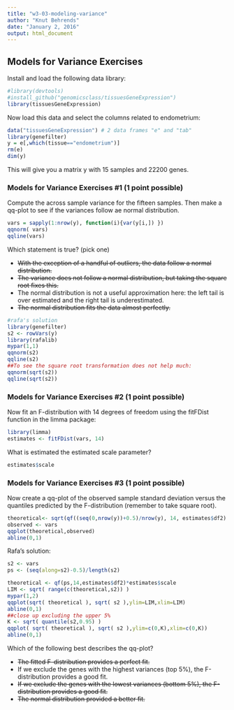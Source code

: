```yaml
---
title: "w3-03-modeling-variance"
author: "Knut Behrends"
date: "January 2, 2016"
output: html_document
---
```


## Models for Variance Exercises 


Install and load the following data library:
```r


#library(devtools)
#install_github("genomicsclass/tissuesGeneExpression")
library(tissuesGeneExpression)

```

Now load this data and select the columns related to endometrium: 

```r


data("tissuesGeneExpression") # 2 data frames "e" and "tab"
library(genefilter)
y = e[,which(tissue=="endometrium")]
rm(e)
dim(y)
```

This will give you a matrix y with 15 samples and 22200 genes.

### Models for Variance Exercises #1 (1 point possible)

Compute the across sample variance for the fifteen samples. Then make a qq-plot to see if the variances follow ae normal distribution.

```r


vars = sapply(1:nrow(y), function(i){var(y[i,]) })
qqnorm( vars)
qqline(vars)

```

Which statement is true? (pick one)

* ~~With the exception of a handful of outliers, the data follow a normal distribution.~~
* ~~The variance does not follow a normal distribution, but taking the square root fixes this.~~
* The normal distribution is not a useful approximation here: the left tail is over estimated and the right tail is underestimated.
* ~~The normal distribution fits the data almost perfectly.~~

```r
#rafa's solution
library(genefilter)
s2 <- rowVars(y)
library(rafalib)
mypar(1,1)
qqnorm(s2)
qqline(s2)
##To see the square root transformation does not help much:
qqnorm(sqrt(s2))
qqline(sqrt(s2))

```

### Models for Variance Exercises #2 (1 point possible)

Now fit an F-distribution with 14 degrees of freedom using the fitFDist function in the limma package:

```r
library(limma)
estimates <- fitFDist(vars, 14)

```

What is estimated the estimated scale parameter?

```r
estimates$scale
```


### Models for Variance Exercises #3 (1 point possible)

Now create a qq-plot of the observed sample standard deviation versus the quantiles predicted by the F-distribution (remember to take square root).

```r
theoretical<- sqrt(qf((seq(0,nrow(y))+0.5)/nrow(y), 14, estimates$df2) * estimates$scale)
observed <- vars
qqplot(theoretical,observed)
abline(0,1)

```

Rafa's solution:

```r
s2 <- vars
ps <- (seq(along=s2)-0.5)/length(s2)

theoretical <- qf(ps,14,estimates$df2)*estimates$scale 
LIM <- sqrt( range(c(theoretical,s2)) )
mypar(1,2)
qqplot(sqrt( theoretical ), sqrt( s2 ),ylim=LIM,xlim=LIM)
abline(0,1)
##close up excluding the upper 5%
K <- sqrt( quantile(s2,0.95) )
qqplot( sqrt( theoretical ), sqrt( s2 ),ylim=c(0,K),xlim=c(0,K))
abline(0,1)

```

Which of the following best describes the qq-plot?

* ~~The fitted F-distribution provides a perfect fit.~~
* If we exclude the genes with the highest variances (top 5%), the F-distribution provides a good fit.
* ~~If we exclude the genes with the lowest variances (bottom 5%), the F-distribution provides a good fit.~~
* ~~The normal distribution provided a better fit.~~

